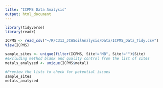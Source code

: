 ```yaml
---
title: "ICPMS Data Analysis"
output: html_document
---
```


```r
library(tidyverse)
library(readr)
```

```r
ICPMS <- read_csv("~/R/C313_JCWSoilAnalysis/Data/ICPMS_Data_Tidy.csv")
View(ICPMS)
```

```r
sample_sites <- unique(filter(ICPMS, Site!="MB", Site!="")$Site)
#excluding method blank and quality control from the list of sites
metals_analyzed <- unique(ICPMS$metal)

#Preview the lists to check for potential issues
sample_sites
metals_analyzed
```